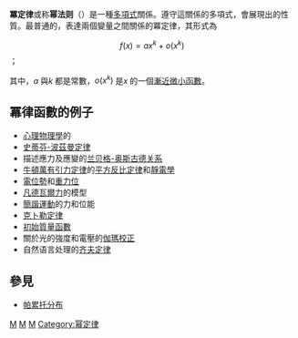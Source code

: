 '''冪定律'''或称'''幂法则'''（{{lang-en|Power law}}）是一種[[多項式|多項式]]關係。遵守這關係的多項式，會展現出{{le|標度不變性|scale invariance}}的性質。最普通的，表達兩個變量之間關係的冪定律，其形式為
:<math>f(x) = ax^k +o(x^k)\,\!</math>；

其中，<math>a\,\!</math>與<math>k\,\!</math>都是常數，<math>o(x^k)\,\!</math>是<math>x\,\!</math>的一個[[大O符號|漸近微小函數]]。

==冪律函數的例子 ==
* [[心理物理學|心理物理學]]的{{le|司蒂芬定律|Stevens' power law}} 
* [[斯特凡-波茲曼定律|史蒂芬-波茲曼定律]]
* 描述應力及應變的[[兰贝格-奥斯古德关系|兰贝格-奥斯古德关系]]
* [[牛頓萬有引力定律|牛頓萬有引力定律]]的[[平方反比定律|平方反比定律]]和[[靜電學|靜電學]]
* [[電位勢|電位勢]]和[[重力位|重力位]]
* [[凡得瓦力|凡德瓦爾力]]的模型
* [[簡諧運動|簡諧運動]]的力和位能
* [[克卜勒定律|克卜勒定律]]
* [[初始質量函數|初始質量函數]]
* 關於光的強度和電壓的[[伽瑪校正|伽瑪校正]]
* 自然语言处理的[[齊夫定律|齐夫定律]]

==參見==
* [[帕累托分布|帕累托分布]]

{{Statistics-stub}}

[[Category:指数|M]]
[[Category:统计学|M]]
[[Category:概率论|M]]
[[Category:幂定律|Category:幂定律]]